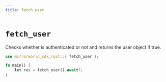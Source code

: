 ```yaml
---
title: fetch_user
---
```


# `fetch_user`
Checks whether is authenticated or not and returns the user object if true.

```rust
use mirrorworld_sdk_rust::{ fetch_user };

fn main() {
    let res = fetch_user().await?;
}

```
